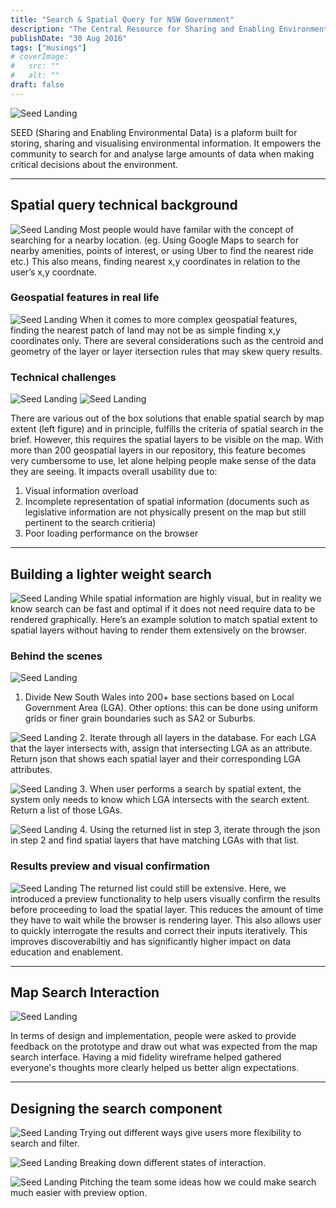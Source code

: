 ```yaml
---
title: "Search & Spatial Query for NSW Government"
description: "The Central Resource for Sharing and Enabling Environmental Data in NSW"
publishDate: "30 Aug 2016"
tags: ["musings"]
# coverImage:
#   src: ""
#   alt: ""
draft: false
---
```


![Seed Landing](./seed-landing.jpeg)

SEED (Sharing and Enabling Environmental Data) is a plaform built for storing, sharing and visualising environmental information. It empowers the community to search for and analyse large amounts of data when making critical decisions about the environment.

---

## Spatial query technical background

![Seed Landing](./seed-spatialQuery.png)
Most people would have familar with the concept of searching for a nearby location. (eg. Using Google Maps to search for nearby amenities, points of interest, or using Uber to find the nearest ride etc.) This also means, finding nearest x,y coordinates in relation to the user’s x,y coordnate.

### Geospatial features in real life

![Seed Landing](./seed-spatialFeatures.png)
When it comes to more complex geospatial features, finding the nearest patch of land may not be as simple finding x,y coordinates only. There are several considerations such as the centroid and geometry of the layer or layer itersection rules that may skew query results.

### Technical challenges

![Seed Landing](./seed-searchResults.png)
![Seed Landing](./seed-searchResults0.png)

There are various out of the box solutions that enable spatial search by map extent (left figure) and in principle, fulfills the criteria of spatial search in the brief. However, this requires the spatial layers to be visible on the map. With more than 200 geospatial layers in our repository, this feature becomes very cumbersome to use, let alone helping people make sense of the data they are seeing. It impacts overall usability due to:

1. Visual information overload
2. Incomplete representation of spatial information (documents such as legislative information are not physically present on the map but still pertinent to the search critieria)
3. Poor loading performance on the browser

---

## Building a lighter weight search

![Seed Landing](./seed-lightweight.png)
While spatial information are highly visual, but in reality we know search can be fast and optimal if it does not need require data to be rendered graphically. Here’s an example solution to match spatial extent to spatial layers without having to render them extensively on the browser.

### Behind the scenes

![Seed Landing](./seed-lightweightBreakdown.png)

1. Divide New South Wales into 200+ base sections based on Local Government Area (LGA). Other options: this can be done using uniform grids or finer grain boundaries such as SA2 or Suburbs.

![Seed Landing](./seed-lightweightBoundary.png) 2. Iterate through all layers in the database. For each LGA that the layer intersects with, assign that intersecting LGA as an attribute. Return json that shows each spatial layer and their corresponding LGA attributes.

![Seed Landing](./seed-lightweightIntersect.png) 3. When user performs a search by spatial extent, the system only needs to know which LGA intersects with the search extent. Return a list of those LGAs.

![Seed Landing](./seed-lightweightResults.png) 4. Using the returned list in step 3, iterate through the json in step 2 and find spatial layers that have matching LGAs with that list.

### Results preview and visual confirmation

![Seed Landing](./seed-lightweightPreview.png)
The returned list could still be extensive. Here, we introduced a preview functionality to help users visually confirm the results before proceeding to load the spatial layer. This reduces the amount of time they have to wait while the browser is rendering layer. This also allows user to quickly interrogate the results and correct their inputs iteratively. This improves discoverabiltiy and has significantly higher impact on data education and enablement.

---

## Map Search Interaction

![Seed Landing](./seed-mapsearchVideo.png)

In terms of design and implementation, people were asked to provide feedback on the prototype and draw out what was expected from the map search interface. Having a mid fidelity wireframe helped gathered everyone's thoughts more clearly helped us better align expectations.

---

## Designing the search component

![Seed Landing](./seed-searchComponent.png)
Trying out different ways give users more flexibility to search and filter.

![Seed Landing](./seed-interactionStates.png)
Breaking down different states of interaction.

![Seed Landing](./seed-searchPreview.png)
Pitching the team some ideas how we could make search much easier with preview option.
